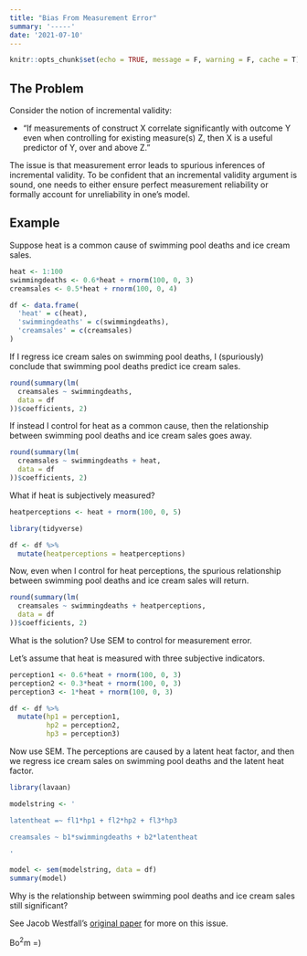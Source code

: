```yaml
---
title: "Bias From Measurement Error"
summary: '-----'
date: '2021-07-10'
---
```



```r
knitr::opts_chunk$set(echo = TRUE, message = F, warning = F, cache = T)
```

## The Problem

Consider the notion of incremental validity:

* “If measurements of construct X correlate significantly with outcome Y even when controlling for existing measure(s) Z, then X is a useful predictor of Y, over and above Z.”

The issue is that measurement error leads to spurious inferences of incremental validity. To be confident that an incremental validity argument is sound, one needs to either ensure perfect measurement reliability or formally account for unreliability in one's model. 

## Example

Suppose heat is a common cause of swimming pool deaths and ice cream sales. 

```r
heat <- 1:100
swimmingdeaths <- 0.6*heat + rnorm(100, 0, 3)
creamsales <- 0.5*heat + rnorm(100, 0, 4)

df <- data.frame(
  'heat' = c(heat),
  'swimmingdeaths' = c(swimmingdeaths),
  'creamsales' = c(creamsales)
)
```

If I regress ice cream sales on swimming pool deaths, I (spuriously) conclude that swimming pool deaths predict ice cream sales.

```r
round(summary(lm(
  creamsales ~ swimmingdeaths,
  data = df
))$coefficients, 2)
```

If instead I control for heat as a common cause, then the relationship between swimming pool deaths and ice cream sales goes away.

```r
round(summary(lm(
  creamsales ~ swimmingdeaths + heat,
  data = df
))$coefficients, 2)

```

What if heat is subjectively measured?

```r

heatperceptions <- heat + rnorm(100, 0, 5)

library(tidyverse)

df <- df %>% 
  mutate(heatperceptions = heatperceptions)
```

Now, even when I control for heat perceptions, the spurious relationship between swimming pool deaths and ice cream sales will return.

```r
round(summary(lm(
  creamsales ~ swimmingdeaths + heatperceptions,
  data = df
))$coefficients, 2)
```

What is the solution? Use SEM to control for measurement error. 

Let's assume that heat is measured with three subjective indicators.

```r
perception1 <- 0.6*heat + rnorm(100, 0, 3)
perception2 <- 0.3*heat + rnorm(100, 0, 3)
perception3 <- 1*heat + rnorm(100, 0, 3)

df <- df %>% 
  mutate(hp1 = perception1,
         hp2 = perception2,
         hp3 = perception3)
```

Now use SEM. The perceptions are caused by a latent heat factor, and then we regress ice cream sales on swimming pool deaths and the latent heat factor. 

```r

library(lavaan)

modelstring <- '

latentheat =~ fl1*hp1 + fl2*hp2 + fl3*hp3

creamsales ~ b1*swimmingdeaths + b2*latentheat

'

model <- sem(modelstring, data = df)
summary(model)
```

Why is the relationship between swimming pool deaths and ice cream sales still significant?

See Jacob Westfall's [original paper](https://journals.plos.org/plosone/article?id=10.1371/journal.pone.0152719) for more on this issue.

Bo$^2$m =)
